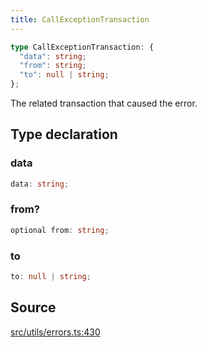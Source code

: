 ```yaml
---
title: CallExceptionTransaction
---
```


```ts
type CallExceptionTransaction: {
  "data": string;
  "from": string;
  "to": null | string;
};
```

The related transaction that caused the error.

## Type declaration

### data

```ts
data: string;
```

### from?

```ts
optional from: string;
```

### to

```ts
to: null | string;
```

## Source

[src/utils/errors.ts:430](https://github.com/dominant-strategies/quais-6.js/blob/95934f9b18ff90a0666dd9772179b612f2ad5510/src/utils/errors.ts#L430)

